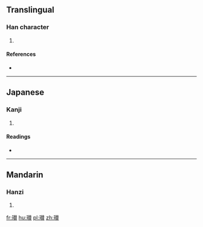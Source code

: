 ==Translingual==

===Han character===
{{Han char|rn=96|rad=玉|as=15|sn=19|four=|canj=MGQOC}}

# {{defn|Han|sort=玉15}}

====References====
* {{Han ref|kx=0744.350|dkj=21327|dj=1153.150|hdz=21144.100|uh=74C9|ud=29897}}

----

==Japanese==

===Kanji===
{{ja-kanji|grade=|rs=玉15}}

# {{defn|lang=ja|sort=玉15}}

====Readings====
* {{ja-readings|on=[[さん]] (san), [[ざん]] (zan)|kun=|nanori=}}

----

==Mandarin==

===Hanzi===
{{cmn-hanzi|pin=[[zàn]] ([[zan4]])|wg=tsan<sup>4</sup>}}

# {{defn|lang=cmn|sort=玉15}}

[[fr:瓉]]
[[hu:瓉]]
[[pl:瓉]]
[[zh:瓉]]